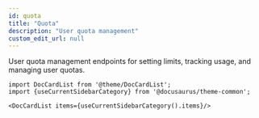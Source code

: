 ```yaml
---
id: quota
title: "Quota"
description: "User quota management"
custom_edit_url: null
---
```




User quota management endpoints for setting limits, tracking usage, and managing user quotas.



```mdx-code-block
import DocCardList from '@theme/DocCardList';
import {useCurrentSidebarCategory} from '@docusaurus/theme-common';

<DocCardList items={useCurrentSidebarCategory().items}/>
```
      